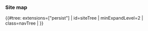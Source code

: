 <includeonly><div id="p-global-menu" class="vector-menu vector-menu-portal portal">
<h3 id="p-global-menu-label">Site map</h3>
{{#tree: extensions=["persist"] | id=siteTree | minExpandLevel=2 | class=navTree |
{{{1|}}}
}}
</div></includeonly>

